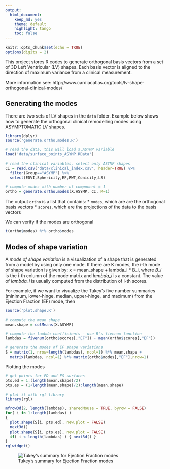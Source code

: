 ```yaml
---
output: 
  html_document: 
    keep_md: yes
    theme: default
    highlight: tango
    toc: false
---
```


```r
knitr::opts_chunk$set(echo = TRUE)
options(digits = 2)
```

This project stores R codes to generate orthogonal basis vectors from a set of 3D Left Ventricular (LV) shapes. Each basis vector is aligned to the direction of maximum variance from a clinical measurement.

More information see: http://www.cardiacatlas.org/tools/lv-shape-orthogonal-clinical-modes/

## Generating the modes

There are two sets of LV shapes in the `data` folder. Example below shows how to generate the orthogonal clinical remodelling modes using ASYMPTOMATIC LV shapes.

```r
library(dplyr)
source('generate.ortho.modes.R')

# read the data, this will load X.ASYMP variable
load('data/surface_points_ASYMP.RData')

# read the clinical variables, select only ASYMP shapes
CI = read.csv('data/clinical_index.csv', header=TRUE) %>%
  filter(Group=="ASYMP") %>%
  select(EDVI,Sphericity,EF,RWT,Conicity,LS)
  
# compute modes with number of component = 1
ortho = generate.ortho.modes(X.ASYMP, CI, M=1)
```

The output `ortho` is a list that contains:
* `modes`, which are are the orthogonal basis vectors
* `scores`, which are the projections of the data to the basis vectors

We can verify if the modes are orthogonal
```r
t(ortho$modes) %*% ortho$modes
```

## Modes of shape variation

A *mode of shape variation* is a visualization of a shape that is generated from a model by using only one mode. If there are K modes, the i-th mode of shape variation is given by: x = mean_shape + lambda_i \* B_i, where *B_i* is the i-th column of the mode matrix and *lambda_i* is a constant. The value of *lambda_i* is usually computed from the distribution of i-th scores.

For example, if we want to visualize the Tukey's five number summaries (minimum, lower-hinge, median, upper-hinge, and maximum) from the Ejection Fraction (EF) mode, then
```r
source('plot.shape.R')

# compute the mean shape
mean.shape = colMeans(X.ASYMP)

# compute the lambda coefficients - use R's fivenum function
lambdas = fivenum(ortho$scores[,"EF"]) - mean(ortho$scores[,"EF"])

# generate the modes of EF shape variations
S = matrix(1, nrow=length(lambdas), ncol=1) %*% mean.shape + 
  matrix(lambdas, ncol=1) %*% matrix(ortho$modes[,"EF"],nrow=1)
```

Plotting the modes
```r
# get points for ED and ES surfaces
pts.ed = 1:(length(mean.shape)/2)
pts.es = (1+length(mean.shape)/2):length(mean.shape)

# plot it with rgl library
library(rgl)

mfrow3d(2, length(lambdas), sharedMouse = TRUE, byrow = FALSE)
for( i in 1:length(lambdas) ) 
{
  plot.shape(S[i, pts.ed], new.plot = FALSE)
  next3d()
  plot.shape(S[i, pts.es], new.plot = FALSE)
  if( i < length(lambdas) ) { next3d() }
}
rglwidget()
```

![Tukey's summary for Ejection Fraction modes](fivenum-EF-ASYMP-mode.png)
